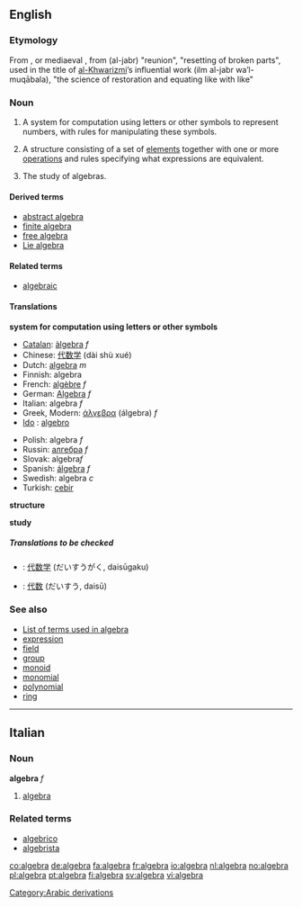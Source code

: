 {{see|Algebra}}
==English==
===Etymology===
From {{It.}}, {{Sp.}} or mediaeval {{L.}}, from {{Arab.}} {{ARchar|[[جبر|الجبر]]}} (al-jabr) "reunion", "resetting of broken parts", used in the title of [[w:Al-Khwarizmi|al-Khwarizmi]]’s influential work {{ARchar|علم الجبر والمقابلة}} (ilm al-jabr wa’l-muqābala), "the science of restoration and equating like with like"
[[Category:Arabic derivations]]

===Noun===
{{wikipedia}}
{{en-noun-reg-both}}

# {{math}} {{uncountable}} A system for computation using letters or other symbols to represent numbers, with rules for manipulating these symbols.
# {{math}} A structure consisting of a set of [[element]]s together with one or more [[operations]] and rules specifying what expressions are equivalent.
# {{math}} {{uncountable}} The study of algebras.

====Derived terms====
*[[abstract algebra]]
*[[finite algebra]]
*[[free algebra]]
*[[Lie algebra]]

====Related terms====
*[[algebraic]]

====Translations====
'''system for computation using letters or other symbols'''
{{top}}
*[[Catalan]]: [[àlgebra]] ''f''
*Chinese: [[代数学]] (dài shù xué)
*Dutch: [[algebra#Dutch|algebra]] ''m''
*Finnish: algebra
*French: [[algèbre]] ''f''
*German: [[Algebra]] ''f''
*Italian: algebra ''f''
*Greek, Modern: [[άλγεβρα]] (álgebra) ''f''
*[[Ido]] : [[algebro]]
{{mid}}
*Polish: algebra ''f''
*Russin: [[алгебра]] ''f''
*Slovak: algebra'' f'' 
*Spanish: [[álgebra]] ''f'' 
*Swedish: algebra ''c''
*Turkish: [[cebir]] 
{{bottom}}

'''structure'''
{{top}}
{{mid}}
{{bottom}}

'''study'''
{{top}}
{{mid}}
{{bottom}}

=====Translations to be checked=====
<!--Remove this section once all of the translations below have been moved into the tables above.-->
{{checktrans}}
*{{ttbc|Japanese}}: [[代数学]] (だいすうがく, daisūgaku)
*{{ttbc|Japanese}}: [[代数]] (だいすう, daisū)

===See also===
*[[:Category:Algebra|List of terms used in algebra]]
*[[expression]]
*[[field]]
*[[group]]
*[[monoid]]
*[[monomial]]
*[[polynomial]]
*[[ring]]

----

==Italian==
===Noun===
'''algebra''' ''f''

#[[algebra#English|algebra]]

===Related terms===
*[[algebrico]]
*[[algebrista]]

[[co:algebra]]
[[de:algebra]]
[[fa:algebra]]
[[fr:algebra]]
[[io:algebra]]
[[nl:algebra]]
[[no:algebra]]
[[pl:algebra]]
[[pt:algebra]]
[[fi:algebra]]
[[sv:algebra]]
[[vi:algebra]]
